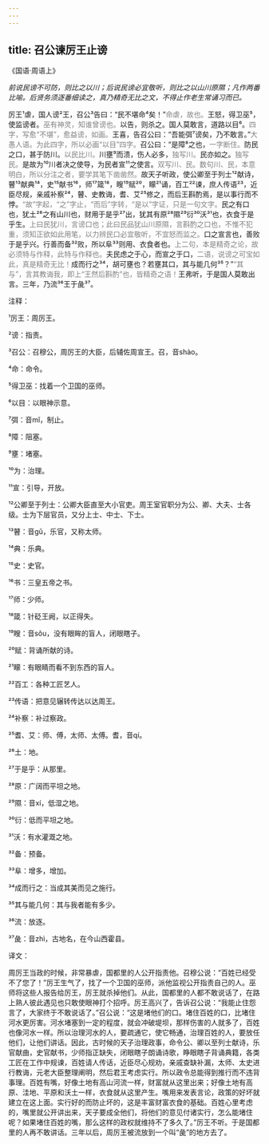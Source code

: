 ```yaml
---
---
---
```

title: 召公谏厉王止谤
---




《国语·周语上》





*前说民谤不可防，则比之以川；后说民谤必宜敬听，则比之以山川原隰；凡作两番比喻。后贤务须逐番细读之，真乃精奇无比之文，不得止作老生常诵习而已。*





厉王¹虐，国人谤²王，召公³告曰：“民不堪命⁴矣！”<font color=gray font-size=0.8rem>命虐，故也。</font>王怒，得卫巫⁵，使监谤者。<font color=gray font-size=0.8rem>巫有神灵，知谁曾谤也。</font>以告，则杀之。国人莫敢言，道路以目⁶。<font color=gray font-size=0.8rem>四字，写愈“不堪”，愈益谤，如画。</font>王喜，告召公曰：“吾能弭⁷谤矣，乃不敢言。”<font color=gray font-size=0.8rem>大愚人语。为此四字，所以必画“以目”四字。</font>召公曰：“是障⁸之也，<font color=gray font-size=0.8rem>一字断住。</font>防民之口，甚于防川。<font color=gray font-size=0.8rem>以民比川。</font>川壅⁹而溃，伤人必多，<font color=gray font-size=0.8rem>独写川。</font>民亦如之。<font color=gray font-size=0.8rem>独写民。</font>是故为¹⁰川者决之使导，为民者宣¹¹之使言。<font color=gray font-size=0.8rem>双写川、民。数句川、民，本意明白，所以分注之者，要学其笔下凿凿然。</font>故天子听政，使公卿至于列士¹²献诗，瞽¹³献典¹⁴，史¹⁵献书¹⁶，师¹⁷箴¹⁸，瞍¹⁹赋²⁰，矇²¹诵，百工²²谏，庶人传语²³，近臣尽规，亲戚补察²⁴，瞽、史教诲，耆、艾²⁵修之，而后王斟酌焉，是以事行而不悖。<font color=gray font-size=0.8rem>“故”字起，“之”字止，“而后”字转，“是以”字证，只是一句文字。</font>民之有口也，犹土²⁶之有山川也，财用于是乎²⁷出，犹其有原²⁸隰²⁹衍³⁰沃³¹也，衣食于是乎生。<font color=gray font-size=0.8rem>上曰民犹川，言谤口也；此曰民品犹山川原隰，言斟酌之口也，不惟不犯重，须知正欲如此用笔，以力辨民口必宜敬听，不宜怒而监之。</font>口之宣言也，善败于是乎兴。行善而备³²败，所以阜³³则用、衣食者也。<font color=gray font-size=0.8rem>上二句，本是精奇之论，故必须特与作释，此特与作释也。</font>夫民虑之于心，而宣之于口，<font color=gray font-size=0.8rem>二语，说谤之可宝如此，真是精奇无比！</font>成而行之³⁴，胡可壅也？若壅其口，其与能几何³⁵？”<font color=gray font-size=0.8rem>“其与”，言其教诲我，即上“王然后斟酌”也，皆精奇之语！</font>王弗听，于是国人莫敢出言。三年，乃流³⁶王于彘³⁷。

注释：

¹厉王：周厉王。

²谤：指责。

³召公：召穆公，周厉王的大臣，后辅佐周宣王。召，音shào。

⁴命：命令。

⁵得卫巫：找着一个卫国的巫师。

⁶以目：以眼神示意。

⁷弭：音mǐ，制止。

⁸障：阻塞。

⁹壅：堵塞。

¹⁰为：治理。

¹¹宣：引导，开放。

¹²公卿至于列士：公卿大臣直至大小官吏。周王室官职分为公、卿、大夫、士各级。士为下层官员，又分上士、中士、下士。

¹³瞽：音gǔ，乐官，又称太师。

¹⁴典：乐典。

¹⁵史：史官。

¹⁶书：三皇五帝之书。

¹⁷师：少师。

¹⁸箴：针砭王阙，以正得失。

¹⁹瞍：音sǒu，没有眼眸的盲人，闭眼瞎子。

²⁰赋：背诵所献的诗。

²¹矇：有眼睛而看不到东西的盲人。

²²百工：各种工匠艺人。

²³传语：把意见辗转传达以达周王。

²⁴补察：补过察政。

²⁵耆、艾：师、傅，太师、太傅。耆，音qí。

²⁶土：地。

²⁷于是乎：从那里。

²⁸原：广阔而平坦之地。

²⁹隰：音xí，低湿之地。

³⁰衍：低而平坦之地。

³¹沃：有水灌溉之地。

³²备：预备。

³³阜：增多，增加。

³⁴成而行之：当成其美而见之施行。

³⁵其与能几何：其与我者能有多少。

³⁶流：放逐。

³⁷彘：音zhì，古地名，在今山西霍县。

译文：

周厉王当政的时候，非常暴虐，国都里的人公开指责他。召穆公说：“百姓已经受不了您了！”厉王生气了，找了一个卫国的巫师，派他监视公开指责自己的人。巫师将这些人报告给厉王，厉王就杀掉他们。从此，国都里的人都不敢说话了，在路上熟人彼此遇见也只敢使眼神打个招呼。厉王高兴了，告诉召公说：“我能止住怨言了，大家终于不敢说话了。”召公说：“这是堵他们的口。堵住百姓的口，比堵住河水更厉害。河水堵塞到一定的程度，就会冲破堤坝，那样伤害的人就多了，百姓也像河水一样。所以治理河水的人，要疏通它，使它畅通，治理百姓的人，要放任他们，让他们讲话。因此，古时候的天子治理政事，命令公、卿以至列士献诗，乐官献曲，史官献书，少师指正缺失，闭眼瞎子朗诵诗歌，睁眼瞎子背诵典籍，各类工匠在工作中规谏，百姓请人传话，近臣尽心规劝，亲戚查缺补漏，太师、太史进行教诲，元老大臣整理阐明，然后君王考虑实行。所以政令总能得到推行而不违背事理。百姓有嘴，好像土地有高山河流一样，财富就从这里出来；好像土地有高原、洼地、平原和沃土一样，衣食就从这里产生。嘴用来发表言论，政策的好坏就建立在这上面。实行好的而防止坏的，这是丰富财富衣食的基础。百姓心里考虑的，嘴里就公开讲出来，天子要成全他们，将他们的意见付诸实行，怎么能堵住呢？如果堵住百姓的嘴，那么这样的政权就维持不了多久了。”厉王不听。于是国都里的人再不敢讲话。三年以后，周厉王被流放到一个叫“彘”的地方去了。